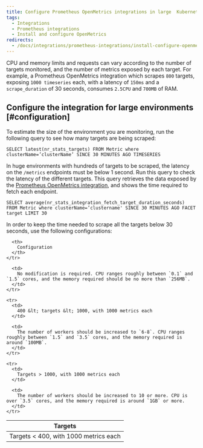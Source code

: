 ```yaml
---
title: Configure Prometheus OpenMetrics integrations in large  Kubernetes environments
tags:
  - Integrations
  - Prometheus integrations
  - Install and configure OpenMetrics
redirects:
  - /docs/integrations/prometheus-integrations/install-configure-openmetrics/configure-prometheus-openmetrics-integrations-large-k8s-environments
---
```


CPU and memory limits and requests can vary according to the number of targets monitored, and the number of metrics exposed by each target. For example, a Prometheus OpenMetrics integration which scrapes `800` targets, exposing `1000 timeseries` each, with a latency of `150ms` and a `scrape_duration` of 30 seconds, consumes `2.5CPU` and `700MB` of RAM.

## Configure the integration for large environments [#configuration]

To estimate the size of the environment you are monitoring, run the following query to see how many targets are being scraped:

```
SELECT latest(nr_stats_targets) FROM Metric where clusterName=’clusterName’ SINCE 30 MINUTES AGO TIMESERIES
```

In huge environments with hundreds of targets to be scraped, the latency on the `/metrics` endpoints must be below 1 second. Run this query to check the latency of the different targets. This query retrieves the data exposed by the [Prometheus OpenMetrics integration](/docs/integrations/prometheus-integrations/install-configure-openmetrics/install-update-or-uninstall-your-prometheus-openmetrics-integration), and shows the time required to fetch each endpoint.

```
SELECT average(nr_stats_integration_fetch_target_duration_seconds) FROM Metric where clusterName=’clustername' SINCE 30 MINUTES AGO FACET target LIMIT 30
```

In order to keep the time needed to scrape all the targets below 30 seconds, use the following configurations:

<table style={{ width: "700px" }}>
  <thead>
    <tr>
      <th style={{ width: "250px" }}>
        Targets
      </th>

      <th>
        Configuration
      </th>
    </tr>
  </thead>

  <tbody>
    <tr>
      <td>
        Targets &lt; 400, with 1000 metrics each
      </td>

      <td>
        No modification is required. CPU ranges roughly between `0.1` and `1.5` cores, and the memory required should be no more than `256MB`.
      </td>
    </tr>

    <tr>
      <td>
        400 &lt; targets &lt; 1000, with 1000 metrics each
      </td>

      <td>
        The number of workers should be increased to `6-8`. CPU ranges roughly between `1.5` and `3.5` cores, and the memory required is around `100MB`.
      </td>
    </tr>

    <tr>
      <td>
        Targets > 1000, with 1000 metrics each
      </td>

      <td>
        The number of workers should be increased to 10 or more. CPU is over `3.5` cores, and the memory required is around `1GB` or more.
      </td>
    </tr>
  </tbody>
</table>
